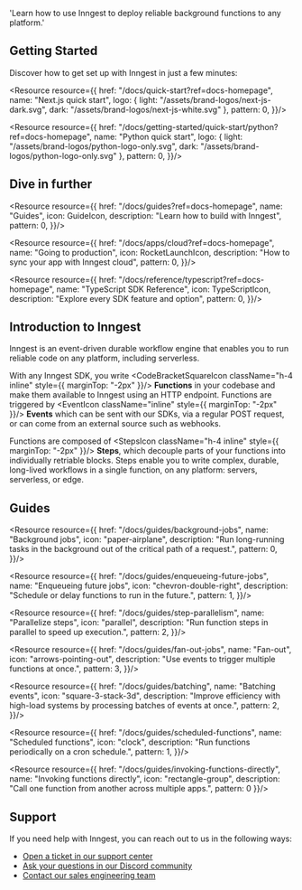 
  'Learn how to use Inngest to deploy reliable background functions to any platform.'

<HeroPattern/>

<Home/>

## Getting Started

Discover how to get set up with Inngest in just a few minutes:

<ResourceGrid cols={3} border={false}>

  <Resource resource={{
    href: "/docs/quick-start?ref=docs-homepage",
    name: "Next.js quick start",
    logo: { light: "/assets/brand-logos/next-js-dark.svg", dark: "/assets/brand-logos/next-js-white.svg" },
    pattern: 0,
  }}/>

  <Resource resource={{
    href: "/docs/getting-started/quick-start/python?ref=docs-homepage",
    name: "Python quick start",
    logo: { light: "/assets/brand-logos/python-logo-only.svg", dark: "/assets/brand-logos/python-logo-only.svg" },
    pattern: 0,
  }}/>

</ResourceGrid>

## Dive in further

<ResourceGrid cols={3} border={false}>

  <Resource resource={{
    href: "/docs/guides?ref=docs-homepage",
    name: "Guides",
    icon: GuideIcon,
    description: "Learn how to build with Inngest",
    pattern: 0,
  }}/>

  <Resource resource={{
    href: "/docs/apps/cloud?ref=docs-homepage",
    name: "Going to production",
    icon: RocketLaunchIcon,
    description: "How to sync your app with Inngest cloud",
    pattern: 0,
  }}/>

  <Resource resource={{
    href: "/docs/reference/typescript?ref=docs-homepage",
    name: "TypeScript SDK Reference",
    icon: TypeScriptIcon,
    description: "Explore every SDK feature and option",
    pattern: 0,
  }}/>

</ResourceGrid>

## Introduction to Inngest

Inngest is an event-driven durable workflow engine that enables you to run reliable code on any platform, including serverless.

With any Inngest SDK, you write <CodeBracketSquareIcon className="h-4 inline" style={{ marginTop: "-2px" }}/> **Functions** in your codebase and make them available to Inngest using an HTTP endpoint. Functions are triggered by <EventIcon className="inline" style={{ marginTop: "-2px" }}/> **Events** which can be sent with our SDKs, via a regular POST request, or can come from an external source such as webhooks.

Functions are composed of <StepsIcon className="h-4 inline" style={{ marginTop: "-2px" }}/> **Steps**, which decouple parts of your functions into individually retriable blocks. Steps enable you to write complex, durable, long-lived workflows in a single function, on any platform: servers, serverless, or edge.

## Guides

<ResourceGrid cols={3}>

<Resource resource={{
  href: "/docs/guides/background-jobs",
  name: "Background jobs",
  icon: "paper-airplane",
  description: "Run long-running tasks in the background out of the critical path of a request.",
  pattern: 0,
}}/>

<Resource resource={{
  href: "/docs/guides/enqueueing-future-jobs",
  name: "Enqueueing future jobs",
  icon: "chevron-double-right",
  description: "Schedule or delay functions to run in the future.",
  pattern: 1,
}}/>

<Resource resource={{
  href: "/docs/guides/step-parallelism",
  name: "Parallelize steps",
  icon: "parallel",
  description: "Run function steps in parallel to speed up execution.",
  pattern: 2,
}}/>

<Resource resource={{
  href: "/docs/guides/fan-out-jobs",
  name: "Fan-out",
  icon: "arrows-pointing-out",
  description: "Use events to trigger multiple functions at once.",
  pattern: 3,
}}/>

<Resource resource={{
  href: "/docs/guides/batching",
  name: "Batching events",
  icon: "square-3-stack-3d",
  description: "Improve efficiency with high-load systems by processing batches of events at once.",
  pattern: 2,
}}/>

<Resource resource={{
  href: "/docs/guides/scheduled-functions",
  name: "Scheduled functions",
  icon: "clock",
  description: "Run functions periodically on a cron schedule.",
  pattern: 1,
}}/>

<Resource resource={{
  href: "/docs/guides/invoking-functions-directly",
  name: "Invoking functions directly",
  icon: "rectangle-group",
  description: "Call one function from another across multiple apps.",
  pattern: 0
}}/>

</ResourceGrid>

## Support

If you need help with Inngest, you can reach out to us in the following ways:

* [Open a ticket in our support center](https://app.inngest.com/support)
* [Ask your questions in our Discord community](/discord)
* [Contact our sales engineering team](/contact?ref=docs)
